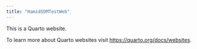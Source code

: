 ```yaml
---
title: "HamidSDMTestWeb"
---
```


This is a Quarto website.

To learn more about Quarto websites visit <https://quarto.org/docs/websites>.
